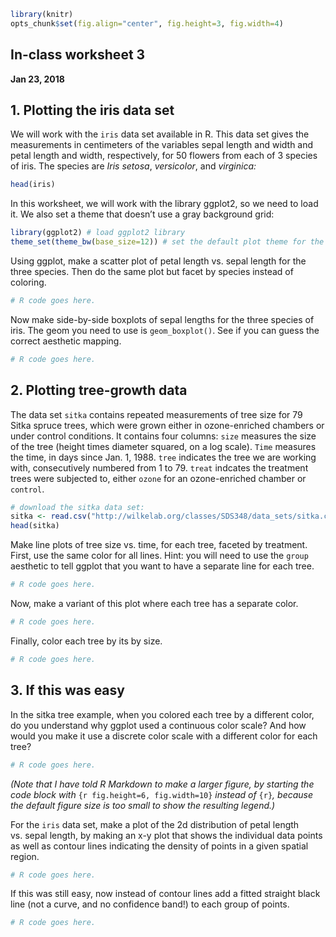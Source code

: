 ```r
library(knitr)
opts_chunk$set(fig.align="center", fig.height=3, fig.width=4)
```
## In-class worksheet 3
**Jan 23, 2018**

## 1. Plotting the iris data set

We will work with the `iris` data set available in R. This data set gives the measurements in centimeters of the variables sepal length and width and petal length and width, respectively, for 50 flowers from each of 3 species of iris. The species are *Iris setosa*, *versicolor*, and *virginica:*

```r
head(iris)
```

In this worksheet, we will work with the library ggplot2, so we need to load it. We also set a theme that doesn't use a gray background grid:
```r
library(ggplot2) # load ggplot2 library
theme_set(theme_bw(base_size=12)) # set the default plot theme for the ggplot2 library
```

Using ggplot, make a scatter plot of petal length vs. sepal length for the three species. Then do the same plot but facet by species instead of coloring.
```r
# R code goes here.
```

Now make side-by-side boxplots of sepal lengths for the three species of iris. The geom you need to use is `geom_boxplot()`. See if you can guess the correct aesthetic mapping.
```r
# R code goes here.
```

## 2. Plotting tree-growth data
The data set `sitka` contains repeated measurements of tree size for 79 Sitka spruce trees, which were grown either in ozone-enriched chambers or under control conditions. It contains four columns: `size` measures the size of the tree (height times diameter squared, on a log scale). `Time` measures the time, in days since Jan. 1, 1988. `tree` indicates the tree we are working with, consecutively numbered from 1 to 79. `treat` indcates the treatment trees were subjected to, either `ozone` for an ozone-enriched chamber or `control`.

```r
# download the sitka data set:
sitka <- read.csv("http://wilkelab.org/classes/SDS348/data_sets/sitka.csv")
head(sitka)
```

Make line plots of tree size vs. time, for each tree, faceted  by treatment. First, use the same color for all lines. Hint: you will need to use the `group` aesthetic to tell ggplot that you want to have a separate line for each tree.
```r
# R code goes here.
```

Now, make a variant of this plot where each tree has a separate color.
```r
# R code goes here.
```

Finally, color each tree by its by size.
```r
# R code goes here.
```

## 3. If this was easy

In the sitka tree example, when you colored each tree by a different color, do you understand why ggplot used a continuous color scale? And how would you make it use a discrete color scale with a different color for each tree?

```r
# R code goes here.
```

*(Note that I have told R Markdown to make a larger figure, by starting the code block with* `{r fig.height=6, fig.width=10}` *instead of* `{r}`*, because the default figure size is too small to show the resulting legend.)*

For the `iris` data set, make a plot of the 2d distribution of petal length vs. sepal length, by making an x-y plot that shows the individual data points as well as contour lines indicating the density of points in a given spatial region.
```r
# R code goes here.
```

If this was still easy, now instead of contour lines add a fitted straight black line (not a curve, and no confidence band!) to each group of points.
```r
# R code goes here.                                                 
```
